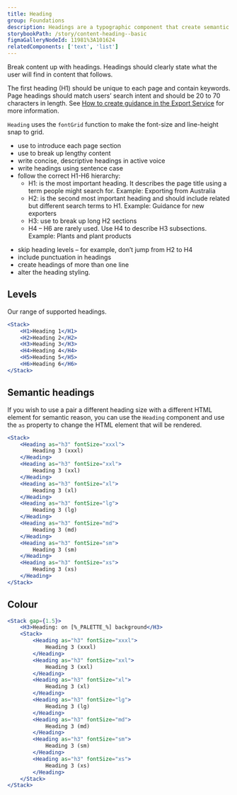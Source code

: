 ```yaml
---
title: Heading
group: Foundations
description: Headings are a typographic component that create semantic structure, allow users to scan content by creating relative visual prominence and support search engine optimisation.
storybookPath: /story/content-heading--basic
figmaGalleryNodeId: 11981%3A101624
relatedComponents: ['text', 'list']
---
```


Break content up with headings. Headings should clearly state what the user will find in content that follows.

The first heading (H1) should be unique to each page and contain keywords. Page headings should match users’ search intent and should be 20 to 70 characters in length. See [How to create guidance in the Export Service](/guides/how-to-write-guidance) for more information.

`Heading` uses the `fontGrid` function to make the font-size and line-height snap to grid.

<DoHeading />

- use to introduce each page section
- use to break up lengthy content
- write concise, descriptive headings in active voice
- write headings using sentence case
- follow the correct H1-H6 hierarchy:
  - H1: is the most important heading. It describes the page title using a term people might search for. Example: Exporting from Australia
  - H2: is the second most important heading and should include related but different search terms to H1. Example: Guidance for new exporters
  - H3: use to break up long H2 sections
  - H4 – H6 are rarely used. Use H4 to describe H3 subsections. Example: Plants and plant products

<DontHeading />

- skip heading levels – for example, don’t jump from H2 to H4
- include punctuation in headings
- create headings of more than one line
- alter the heading styling.

## Levels

Our range of supported headings.

```jsx live
<Stack>
	<H1>Heading 1</H1>
	<H2>Heading 2</H2>
	<H3>Heading 3</H3>
	<H4>Heading 4</H4>
	<H5>Heading 5</H5>
	<H6>Heading 6</H6>
</Stack>
```

## Semantic headings

If you wish to use a pair a different heading size with a different HTML element for semantic reason, you can use the `Heading` component and use the `as` property to change the HTML element that will be rendered.

```jsx live
<Stack>
	<Heading as="h3" fontSize="xxxl">
		Heading 3 (xxxl)
	</Heading>
	<Heading as="h3" fontSize="xxl">
		Heading 3 (xxl)
	</Heading>
	<Heading as="h3" fontSize="xl">
		Heading 3 (xl)
	</Heading>
	<Heading as="h3" fontSize="lg">
		Heading 3 (lg)
	</Heading>
	<Heading as="h3" fontSize="md">
		Heading 3 (md)
	</Heading>
	<Heading as="h3" fontSize="sm">
		Heading 3 (sm)
	</Heading>
	<Heading as="h3" fontSize="xs">
		Heading 3 (xs)
	</Heading>
</Stack>
```

## Colour

```jsx live colorSection
<Stack gap={1.5}>
	<H3>Heading: on [%_PALETTE_%] background</H3>
	<Stack>
		<Heading as="h3" fontSize="xxxl">
			Heading 3 (xxxl)
		</Heading>
		<Heading as="h3" fontSize="xxl">
			Heading 3 (xxl)
		</Heading>
		<Heading as="h3" fontSize="xl">
			Heading 3 (xl)
		</Heading>
		<Heading as="h3" fontSize="lg">
			Heading 3 (lg)
		</Heading>
		<Heading as="h3" fontSize="md">
			Heading 3 (md)
		</Heading>
		<Heading as="h3" fontSize="sm">
			Heading 3 (sm)
		</Heading>
		<Heading as="h3" fontSize="xs">
			Heading 3 (xs)
		</Heading>
	</Stack>
</Stack>
```
